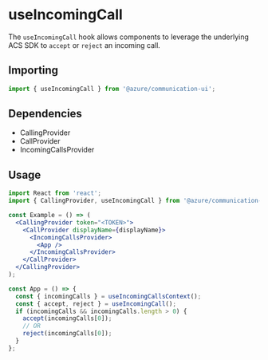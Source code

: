 
<Meta title="Hooks/Calling/useIncomingCall" />

# useIncomingCall

The `useIncomingCall` hook allows components to leverage the underlying ACS SDK
to `accept` or `reject` an incoming call.

## Importing

```javascript
import { useIncomingCall } from '@azure/communication-ui';
```

## Dependencies

- CallingProvider
- CallProvider
- IncomingCallsProvider

## Usage

```jsx
import React from 'react';
import { CallingProvider, useIncomingCall } from '@azure/communication-ui';

const Example = () => (
  <CallingProvider token="<TOKEN>">
    <CallProvider displayName={displayName}>
      <IncomingCallsProvider>
        <App />
      </IncomingCallsProvider>
    </CallProvider>
  </CallingProvider>
);

const App = () => {
  const { incomingCalls } = useIncomingCallsContext();
  const { accept, reject } = useIncomingCall();
  if (incomingCalls && incomingCalls.length > 0) {
    accept(incomingCalls[0]);
    // OR
    reject(incomingCalls[0]);
  }
};
```

